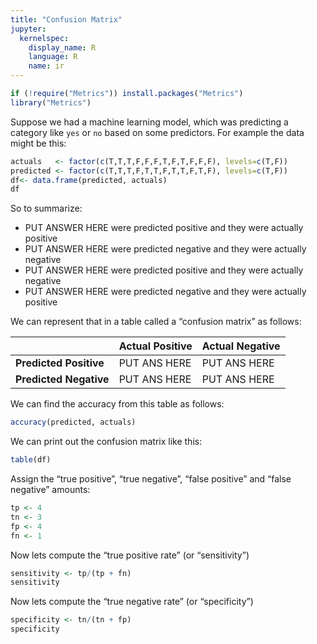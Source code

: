 ```yaml
---
title: "Confusion Matrix"
jupyter:
  kernelspec:
    display_name: R
    language: R
    name: ir
---
```


```r
if (!require("Metrics")) install.packages("Metrics")
library("Metrics")
```

Suppose we had a machine learning model, which was predicting a category like `yes` or `no` based on some predictors. For example the data might be this:     

```r
actuals   <- factor(c(T,T,T,F,F,F,T,F,T,F,F,F), levels=c(T,F))
predicted <- factor(c(T,T,T,F,T,T,F,T,T,F,T,F), levels=c(T,F))
df<- data.frame(predicted, actuals)
df
```

So to summarize:

-  PUT ANSWER HERE  were predicted positive and they were actually positive 
-  PUT ANSWER HERE  were predicted negative and they were actually negative 
-  PUT ANSWER HERE  were predicted positive and they were actually negative 
-  PUT ANSWER HERE  were predicted negative and they were actually positive 

We can represent that in a table called a "confusion matrix" as follows:   

| 		     | Actual Positive     | Actual Negative       |
|--------------------|----------------|----------------------------|
|  **Predicted Positive** |  PUT ANS HERE  | PUT ANS HERE          |
|  **Predicted Negative**  |  PUT ANS HERE  | PUT ANS HERE         |

We can find the accuracy from this table as follows:

```r
accuracy(predicted, actuals)
```

We can print out the confusion matrix like this:

```r
table(df)
```

Assign the "true positive", "true negative", "false positive" and "false negative" amounts:

```r
tp <- 4 
tn <- 3 
fp <- 4 
fn <- 1 
```

Now lets compute the "true positive rate" (or "sensitivity")
```r
sensitivity <- tp/(tp + fn)
sensitivity
```

Now lets compute the "true negative rate" (or "specificity")
```r
specificity <- tn/(tn + fp)
specificity
```


